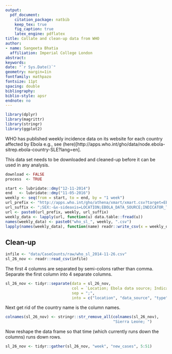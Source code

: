 ```yaml
---
output: 
  pdf_document:
    citation_package: natbib
    keep_tex: true
    fig_caption: true
    latex_engine: pdflatex
title: Collate and clean-up data from WHO
author:
- name: Sangeeta Bhatia
  affiliation: Imperial College London
abstract: 
keywords: 
date: "`r Sys.Date()`"
geometry: margin=1in
fontfamily: mathpazo
fontsize: 11pt
spacing: double
bibliography: 
biblio-style: apsr
endnote: no
---
```


```r
library(dplyr)
library(magrittr)
library(stringr)
library(ggplot2)
```
WHO has published weekly incidence data on its website for each country affected
by Ebola e.g., see
(here)[http://apps.who.int/gho/data/node.ebola-sitrep.ebola-country-SLE?lang=en].

This data set needs to be downloaded and cleaned-up before it can be
used in any analysis.

```r
download <- FALSE
process  <- TRUE

```

```r
start <- lubridate::dmy("12-11-2014")
end   <- lubridate::dmy("11-05-2016")
weekly <- seq(from = start, to = end, by = "1 week")
url_prefix <- "http://apps.who.int/gho/athena/xmart/xmart.csv?target=EBOLA_MEASURE/CASES&profile=crosstable&filter=LOCATION:*;COUNTRY:SLE;INDICATOR_TYPE:SITREP_NEW;DATAPACKAGEID:"
url_suffix <- ";SEX:-&x-sideaxis=LOCATION;EBOLA_DATA_SOURCE;INDICATOR_TYPE;CASE_DEFINITION&x-topaxis=COUNTRY;EPI_WEEK&x-collapse=true"
url <- paste0(url_prefix, weekly, url_suffix)
weekly_data <- lapply(url, function(u) data.table::fread(u))
names(weekly_data) <- paste0("who_sl_", weekly, ".csv")
lapply(names(weekly_data), function(name) readr::write_csv(x = weekly_data[[name]], path = here::here("data/CaseCounts/raw", name)))

```

## Clean-up

```r
infile <- "data/CaseCounts/raw/who_sl_2014-11-26.csv"
sl_26_nov <- readr::read_csv(infile)

```

The first 4 columns are separated by semi-colons rather than comma. 
Separate the first column into 4 separate columns.

```r
sl_26_nov <- tidyr::separate(data = sl_26_nov,
                             col = `Location; Ebola data source; Indicator type; Case definition`,
                             sep = ";",
                             into = c("location", "data_source", "type", "case"))
```

Next get rid of the country name is the column names.

```r
colnames(sl_26_nov) <- stringr::str_remove_all(colnames(sl_26_nov),
                                               "Sierra Leone; ")

```

Now reshape the data frame so that time (which currently runs down the
columns) runs down rows.

```r
sl_26_nov <- tidyr::gather(sl_26_nov, "week", "new_cases", 5:51)
```
